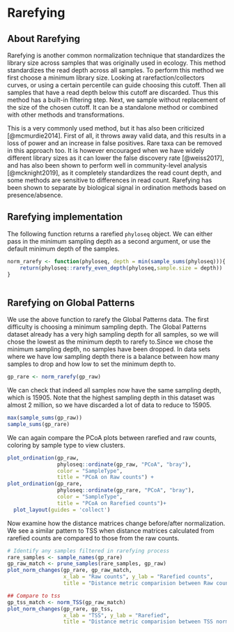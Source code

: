# Rarefying

## About Rarefying

Rarefying is another common normalization technique that standardizes the library size across samples that was originally used in ecology. This method standardizes the read depth across all samples. To perform this method we first choose a minimum library size. Looking at rarefaction/collectors curves, or using a certain percentile can guide choosing this cutoff. Then all samples that have a read depth below this cutoff are discarded. Thus this method has a built-in filtering step. Next, we sample without replacement of the size of the chosen cutoff. It can be a standalone method or combined with other methods and transformations.

<!-- Fix second to last sentence - confusing  -->

This is a very commonly used method, but it has also been criticized [@mcmurdie2014]. First of all, it throws away valid data, and this results in a loss of power and an increase in false positives. Rare taxa can be removed in this approach too. It is however encouraged when we have widely different library sizes as it can lower the false discovery rate [@weiss2017], and has also been shown to perform well in community-level analysis [@mcknight2019], as it completely standardizes the read count depth, and some methods are sensitive to differences in read count. Rarefying has been shown to separate by biological signal in ordination methods based on presence/absence.

## Rarefying implementation 

The following function returns a rarefied `phyloseq` object. We can either pass in the minimum sampling depth as a second argument, or use the default minimum depth of the samples. 

```r
norm_rarefy <- function(phyloseq, depth = min(sample_sums(phyloseq))){
    return(phyloseq::rarefy_even_depth(phyloseq,sample.size = depth))
}
    
```

## Rarefying on Global Patterns

We use the above function to rarefy the Global Patterns data. The first difficulty is choosing a minimum sampling depth. The Global Patterns dataset already has a very high sampling depth for all samples, so we will chose the lowest as the minimum depth to rarefy to.Since we chose the minimum sampling depth, no samples have been dropped. In data sets where we have low sampling depth there is a balance between how many samples to drop and how low to set the minimum depth to.

```r
gp_rare <- norm_rarefy(gp_raw)
```

We can check that indeed all samples now have the same sampling depth, which is 15905. Note that the highest sampling depth in this dataset was almost 2 million, so we have discarded a lot of data to reduce to 15905.

```r
max(sample_sums(gp_raw))
sample_sums(gp_rare)
```

We can again compare the PCoA plots between rarefied and raw counts, coloring by sample type to view clusters. 

```r
plot_ordination(gp_raw,
                phyloseq::ordinate(gp_raw, "PCoA", "bray"),
                color = "SampleType", 
                title = "PCoA on Raw counts") +
plot_ordination(gp_rare,
                phyloseq::ordinate(gp_rare, "PCoA", "bray"),
                color = "SampleType", 
                title = "PCoA on Rarefied counts")+
  plot_layout(guides = 'collect')
```


Now examine how the distance matrices change before/after normalization. We see a similar pattern to TSS when distance matrices calculated from rarefied counts are compared to those from the raw counts. 

```r
# Identify any samples filtered in rarefying process 
rare_samples <- sample_names(gp_rare)
gp_raw_match <- prune_samples(rare_samples, gp_raw)
plot_norm_changes(gp_rare, gp_raw_match,
                  x_lab = "Raw counts", y_lab = "Rarefied counts", 
                  title = "Distance metric comparision between Raw counts and Rarefied counts ")

## Compare to tss
gp_tss_match <- norm_TSS(gp_raw_match)
plot_norm_changes(gp_rare, gp_tss,
                  x_lab = "TSS", y_lab = "Rarefied", 
                  title = "Distance metric comparision between TSS normalization and Rarefied counts ")

```





<!-- Doesnt seem to be much difference between rarefied and tss -->

<!-- ## Rarefying on HMP dataset -->

<!-- ```{r, eval = F} -->

<!-- summary(sample_sums(hmp_raw)) -->

<!-- hmp_rare <- rarefy_even_depth(hmp_raw, -->

<!--                              sample.size = 3000) -->

<!-- ``` -->

<!-- Ordination  -->

<!-- ```{r, eval = F} -->

<!-- plot_ordination(hmp_raw, -->

<!--                 hmp_raw_dist, color = "sampling_depth",  -->

<!--                 title = "Raw counts") -->

<!-- hmp_rare_dist <- phyloseq::ordinate(hmp_rare, "PCoA", "bray") -->

<!-- plot_ordination(hmp_rare, -->

<!--                 hmp_rare_dist, -->

<!--                 color = "sampling_depth",  -->

<!--                 title = "Rarefied counts") -->

<!-- ``` -->

<!-- Compare distances - need to work on this since with rarefying there are fewer points -->

<!-- ```{r} -->

<!-- #plot_norm_changes(hmp_rare, hmp_tss) -->

<!-- ``` -->
